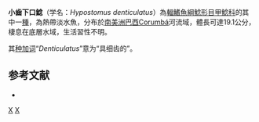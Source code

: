 {{Speciesbox
| status = NE
| status_system = IUCN3.1
| taxon = Hypostomus denticulatus
| authority = Zawadzki, Weber & Pavanelli, 2008
| synonyms = 
}}

'''小齒下口鯰'''（学名：''Hypostomus denticulatus''）為[[輻鰭魚綱|輻鰭魚綱]][[鯰形目|鯰形目]][[甲鯰科|甲鯰科]]的其中一[[種|種]]，為熱帶淡水魚，分布於[[南美洲|南美洲]][[巴西|巴西]]Corumbá河流域，體長可達19.1公分，棲息在底層水域，生活習性不明。

其[[种加词|种加词]]“''Denticulatus''”意为“具细齿的”。

==参考文献==
*{{FishBase_species|genus=Hypostomus|species=denticulatus|year=2014|month=12}}

{{Taxonbar|from=Q941508}}

[[Category:下口鯰屬|X]]
[[Category:2008年描述的鱼类|X]]